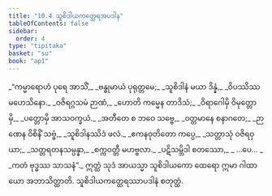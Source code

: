 ```yaml
---
title: "10.4 သူစိဒါယကတ္ထေရအပဒါန"
tableOfContents: false
sidebar:
  order: 4
type: "tipitaka"
basket: "su"
book: "ap1"
---
```



<DynamicBreadcrumb />

<Division number="19" book="ap1" e="ch" v="20" p="149">

<Paragraph number="1789" type="verses" book="ap1">
_“ကမ္မာရောဟံ ပုရေ အာသိံ,_  
_ဗန္ဓုမာယံ ပုရုတ္တမေ;_  
_သူစိဒါနံ မယာ ဒိန္နံ,_  
_ဝိပဿိဿ မဟေသိနော._  

</Paragraph>

</Division>
<Division number="20" book="ap1" e="ch" v="20" p="149">

<Paragraph number="1790" type="verses" book="ap1">
_ဝဇိရဂ္ဂသမံ ဉာဏံ,_  
_ဟောတိ ကမ္မေန တာဒိသံ;_  
_ဝိရာဂေါမှိ ဝိမုတ္တောမှိ,_  
_ပတ္တောမှိ အာသဝက္ခယံ._  

</Paragraph>

</Division>
<Division number="21" book="ap1" e="ch" v="20" p="149">

<Paragraph number="1791" type="verses" book="ap1">
_အတီတေ စ ဘဝေ သဗ္ဗေ,_  
_ဝတ္တမာနေ စနာဂတေ;_  
_ဉာဏေန ဝိစိနိံ သဗ္ဗံ,_  
_သူစိဒါနဿိဒံ ဖလံ._  

</Paragraph>

</Division>
<Division number="22" book="ap1" e="ch" v="20" p="149">

<Paragraph number="1792" type="verses" book="ap1">
_ဧကနဝုတိတော ကပ္ပေ,_  
_သတ္တာသုံ ဝဇိရဝှယာ;_  
_သတ္တရတနသမ္ပန္နာ,_  
_စက္ကဝတ္တီ မဟဗ္ဗလာ._  

</Paragraph>

</Division>
<Division number="23" book="ap1" e="ch" v="20" p="149">

<Paragraph number="1793" type="verses" book="ap1">
_ပဋိသမ္ဘိဒါ စတဿော,_  
_ …ပေ… _  
_ကတံ ဗုဒ္ဓဿ သာသနံ”._  

</Paragraph>

<Paragraph number="1794" book="ap1">
ဣတ္ထံ သုဒံ အာယသ္မာ သူစိဒါယကော ထေရော ဣမာ ဂါထာယော အဘာသိတ္ထာတိ.

</Paragraph>
</Division>

<Paragraph number="1795" type="center" book="ap1">
သူစိဒါယကတ္ထေရဿာပဒါနံ စတုတ္ထံ.
</Paragraph>
